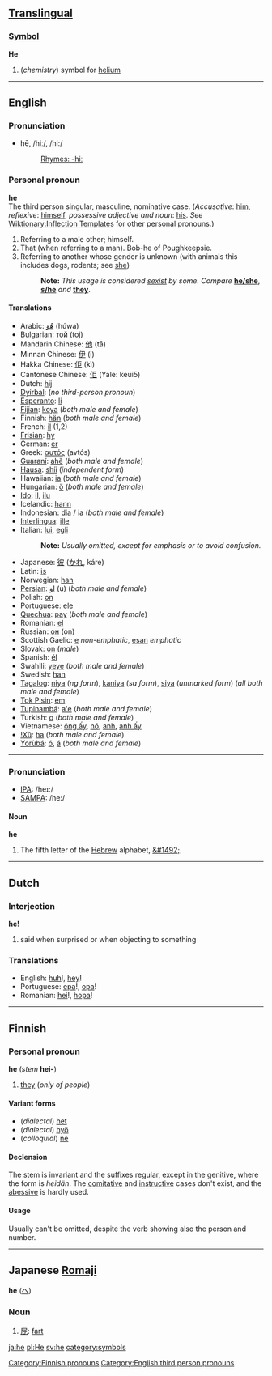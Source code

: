 ==[[Translingual]]==
===[[:Category:Symbols|Symbol]]===
'''He'''

#(''chemistry'') symbol for [[helium]]

----
==English==
===Pronunciation===
*hē, /hiː/, /hi:/
*:[[Rhymes:English:-hiː|Rhymes: -hiː]]

===Personal pronoun===
'''he'''<br>
The third person singular, masculine, nominative case. (''Accusative'': [[him]],  ''reflexive'': [[himself]], ''possessive adjective and noun'': [[his]]. ''See'' [[Wiktionary:Inflection Templates]] for other personal pronouns.) 

#Referring to a male other; himself.
#That (when referring to a man). Bob-he of Poughkeepsie.
#Referring to another whose gender is unknown (with animals this includes dogs, rodents; see [[she]])
#:'''Note:''' ''This usage is considered [[sexist]] by some.  Compare'' '''[[he/she]]''', '''[[s/he]]''' ''and'' '''[[they]]'''.

====Translations====
*Arabic: [[هو|هُوَ]] (húwa)
*Bulgarian: [[той]] (toj)
*Mandarin Chinese: [[他]] (tā)
*Minnan Chinese: [[伊]] (i)
*Hakka Chinese: [[佢]] (kì)
*Cantonese Chinese: [[佢]] (Yale: keui5)
*Dutch: [[hij]]
*[[Dyirbal]]: (''no third-person pronoun'')
*[[Esperanto]]: [[li]]
*[[Fijian]]: [[koya]] (''both male and female'')
*Finnish: [[hän]] (''both male and female'')
*French: [[il]] (1,2)
*[[Frisian]]: [[hy]]
*German: [[er]]
*Greek: [[αυτός]] (avtós)
*[[Guaraní]]: [[ahẽ]] (''both male and female'')
*[[Hausa]]: [[shíi]] (''independent form'')
*Hawaiian: [[ia]] (''both male and female'')
*Hungarian: [[ő]] (''both male and female'')
*[[Ido]]: [[il]], [[ilu]]
*Icelandic: [[hann]]
*Indonesian: [[dia]] / [[ia]] (''both male and female'')
*[[Interlingua]]: [[ille]]
*Italian: [[lui#Italian|lui]], [[egli]]
*:'''Note:''' ''Usually omitted, except for emphasis or to avoid confusion.''
*Japanese: [[彼]] ([[かれ]], káre)
*Latin: [[is]]
*Norwegian: [[han]]
*[[Persian]]: [[او]] (u) (''both male and female'')
*Polish: [[on]]
*Portuguese: [[ele]]
*[[Quechua]]: [[pay#Quechua|pay]] (''both male and female'')
*Romanian: [[el]]
*Russian: [[он]] (on)
*Scottish Gaelic: [[e]] ''non-emphatic'', [[esan]] ''emphatic''
*Slovak: [[on]] (''male'')
*Spanish: [[él]]
*Swahili: [[yeye]] (''both male and female'')
*Swedish: [[han]]
*[[Tagalog]]: [[niya]] (''ng form''), [[kaniya]] (''sa form''), [[siya]] (''unmarked form'') (''all both male and female'')
*[[Tok Pisin]]: [[em]]
*[[Tupinambá]]: [[a'e]] (''both male and female'')
*Turkish: [[o#Turkish|o]] (''both male and female'')
*Vietnamese: [[ông ấy]], [[nó]], [[anh]], [[anh ấy]]
*[[!Xũ]]: [[ha#!Xũ|ha]] (''both male and female'')
*[[Yorùbá]]: [[ó]], [[á]] (''both male and female'')
----

===Pronunciation===
* [[w:IPA|IPA]]: /heɪ:/
* [[w:SAMPA|SAMPA]]: /he:/
====Noun====
'''he'''
# The fifth letter of the [[Hebrew]] alphabet, [[&#1492;]].

----

==Dutch==
===Interjection===
'''he!'''

# said when surprised or when objecting to something

===Translations===
*English: [[huh]]!, [[hey]]!
*Portuguese: [[epa]]!, [[opa]]!
*Romanian: [[hei]]!, [[hopa]]!

----

==Finnish==
===Personal pronoun===
'''he''' (''stem'' '''hei-''')

#[[they]] (''only of people'')

====Variant forms====
*(''dialectal'') [[het#Finnish|het]]
*(''dialectal'') [[hyö#Finnish|hyö]]
*(''colloquial'') [[ne#Finnish|ne]]

====Declension====
The stem is invariant and the suffixes regular, except in the genitive, where the form is ''heidän''. The [[comitative]] and [[instructive]] cases don't exist, and the [[abessive]] is hardly used.

====Usage====
Usually can't be omitted, despite the verb showing also the person and number.
[[Category:Finnish pronouns]]
----

==Japanese [[Romaji]]==
'''he''' ([[へ]])

===Noun===
#[[屁]]: [[fart]]

[[Category:English third person pronouns]]

[[ja:he]]
[[pl:He]]
[[sv:he]]
[[category:symbols]]